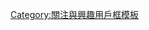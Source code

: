 {{Userbox
  |border-c = #FFE14C
  |border-s = 1
  |id-c     = #FFE14C
  |id-s     = 11
  |id-fc    = #000000
  |info-c   = #FFFFFF
  |info-s   = 10
  |info-fc  = #000000
  |id       = 小虎隊
  |info     = 這個用戶喜歡'''[[小虎隊 (台灣)|小虎隊]]'''
}}

<noinclude>[[Category:關注與興趣用戶框模板]]</noinclude>
[[Category:喜歡小虎隊的維基人|{{PAGENAME}}]]